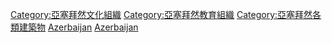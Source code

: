 {{Commonscat|Libraries in Azerbaijan}}
{{Portal|圖書館}}

[[Category:亞塞拜然文化組織|Category:亞塞拜然文化組織]]
[[Category:亞塞拜然教育組織|Category:亞塞拜然教育組織]]
[[Category:亞塞拜然各類建築物|Category:亞塞拜然各類建築物]]
[[Category:歐洲各國圖書館|Azerbaijan]]
[[Category:亞洲各國圖書館|Azerbaijan]]